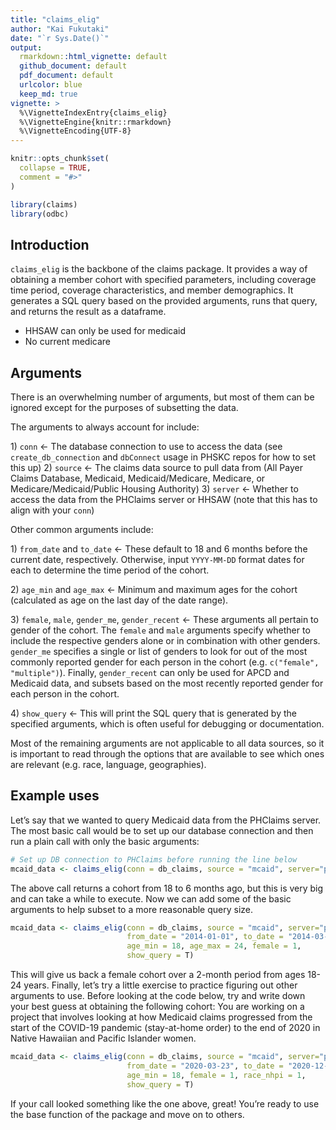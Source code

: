 ```yaml
---
title: "claims_elig"
author: "Kai Fukutaki"
date: "`r Sys.Date()`"
output:
  rmarkdown::html_vignette: default
  github_document: default
  pdf_document: default
  urlcolor: blue
  keep_md: true
vignette: >
  %\VignetteIndexEntry{claims_elig}
  %\VignetteEngine{knitr::rmarkdown}
  %\VignetteEncoding{UTF-8}
---
```


```r
knitr::opts_chunk$set(
  collapse = TRUE,
  comment = "#>"
)
```

```r
library(claims)
library(odbc)
```

## Introduction

`claims_elig` is the backbone of the claims package. It provides a way of obtaining a member cohort with specified parameters, including coverage time period, coverage characteristics, and member demographics. It generates a SQL query based on the provided arguments, runs that query, and returns the result as a dataframe.

* HHSAW can only be used for medicaid
* No current medicare


## Arguments

There is an overwhelming number of arguments, but most of them can be ignored except for the purposes of subsetting the data.

The arguments to always account for include:

1\) `conn` \<- The database connection to use to access the data (see `create_db_connection` and `dbConnect` usage in PHSKC repos for how to set this up)
2\) `source` \<- The claims data source to pull data from (All Payer Claims Database, Medicaid, Medicaid/Medicare, Medicare, or Medicare/Medicaid/Public Housing Authority)
3\) `server` \<- Whether to access the data from the PHClaims server or HHSAW (note that this has to align with your `conn`)

Other common arguments include:

1\) `from_date` and `to_date` \<- These default to 18 and 6 months before the current date, respectively. Otherwise, input `YYYY-MM-DD` format dates for each to determine the time period of the cohort.

2\) `age_min` and `age_max` \<- Minimum and maximum ages for the cohort (calculated as age on the last day of the date range).

3\) `female`, `male`, `gender_me`, `gender_recent` \<- These arguments all pertain to gender of the cohort. The `female` and `male` arguments specify whether to include the respective genders alone or in combination with other genders. `gender_me` specifies a single or list of genders to look for out of the most commonly reported gender for each person in the cohort (e.g. `c("female", "multiple")`). Finally, `gender_recent` can only be used for APCD and Medicaid data, and subsets based on the most recently reported gender for each person in the cohort.

4\) `show_query` \<- This will print the SQL query that is generated by the specified arguments, which is often useful for debugging or documentation.

Most of the remaining arguments are not applicable to all data sources, so it is important to read through the options that are available to see which ones are relevant (e.g. race, language, geographies).


## Example uses

Let's say that we wanted to query Medicaid data from the PHClaims server. The most basic call would be to set up our database connection and then run a plain call with only the basic arguments:

```r
# Set up DB connection to PHClaims before running the line below
mcaid_data <- claims_elig(conn = db_claims, source = "mcaid", server="phclaims", show_query = T)
```

The above call returns a cohort from 18 to 6 months ago, but this is very big and can take a while to execute. Now we can add some of the basic arguments to help subset to a more reasonable query size.

```r
mcaid_data <- claims_elig(conn = db_claims, source = "mcaid", server="phclaims", 
                          from_date = "2014-01-01", to_date = "2014-03-01",
                          age_min = 18, age_max = 24, female = 1,
                          show_query = T)
```

This will give us back a female cohort over a 2-month period from ages 18-24 years. Finally, let's try a little exercise to practice figuring out other arguments to use. Before looking at the code below, try and write down your best guess at obtaining the following cohort: You are working on a project that involves looking at how Medicaid claims progressed from the start of the COVID-19 pandemic (stay-at-home order) to the end of 2020 in Native Hawaiian and Pacific Islander women.

```r
mcaid_data <- claims_elig(conn = db_claims, source = "mcaid", server="phclaims", 
                          from_date = "2020-03-23", to_date = "2020-12-31",
                          age_min = 18, female = 1, race_nhpi = 1,
                          show_query = T)
```

If your call looked something like the one above, great! You're ready to use the base function of the package and move on to others.

